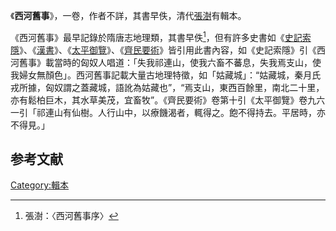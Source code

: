 《'''西河舊事'''》，一卷，作者不詳，其書早佚，清代[[張澍|張澍]]有輯本。

《西河舊事》最早記錄於隋唐志地理類，其書早佚<ref>張澍：〈西河舊事序〉</ref>，但有許多史書如《[[史記索隱|史記索隱]]》、《[[漢書|漢書]]》、《[[太平御覽|太平御覽]]》、《[[齊民要術|齊民要術]]》皆引用此書內容，如《史記索隱》引《西河舊事》載當時的匈奴人唱道：「失我祁連山，使我六畜不蕃息，失我焉支山，使我婦女無顏色」。西河舊事記載大量古地理特徵，如「姑藏城」：“姑藏城，秦月氏戎所據，匈奴謂之蓋藏城，語訛為姑藏也”，“焉支山，東西百餘里，南北二十里，亦有鬆柏巨木，其水草美茂，宜畜牧”。《齊民要術》卷第十引《太平御覽》卷九六一引「祁連山有仙樹。人行山中，以療饑渴者，輒得之。飽不得持去。平居時，亦不得見。」

== 参考文献 ==
{{Reflist}}

[[Category:輯本|Category:輯本]]